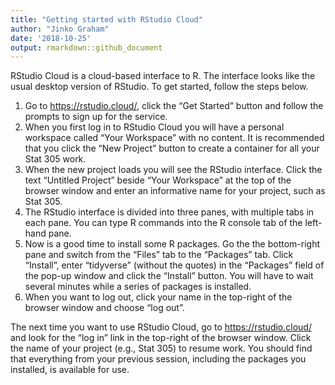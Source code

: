 ```yaml
---
title: "Getting started with RStudio Cloud"
author: "Jinko Graham"
date: '2018-10-25'
output: rmarkdown::github_document
---
```


RStudio Cloud is a cloud-based interface to R. The interface looks like the usual desktop version of RStudio. To get started, follow the steps below.

1. Go to [https://rstudio.cloud/](https://rstudio.cloud/), click the "Get Started" button and follow the prompts to sign up for the service.
2. When you first log in to RStudio Cloud you will have a personal workspace called "Your Workspace" with no content. It is recommended that you click the "New Project" button to create a container for all your Stat 305 work.
3. When the new project loads you will see the RStudio interface. Click the text "Untitled Project" beside "Your Workspace" at the top of the browser window and enter an informative name for your project, such as Stat 305.
4. The RStudio interface is divided into three panes, with multiple tabs in each pane. You can type R commands into the R console tab of the left-hand pane.
5. Now is a good time to install some R packages. Go the the bottom-right pane and switch from the "Files" tab to the "Packages" tab. Click "Install", enter "tidyverse" (without the quotes) in the "Packages" field of the pop-up window and click the "Install" button. You will have to wait several minutes while a series of packages is installed.
6. When you want to log out, click your name in the top-right of the browser window and choose "log out".

The next time you want to use RStudio Cloud, go to [https://rstudio.cloud/](https://rstudio.cloud/) and look for the "log in" link in the top-right of the browser window. Click the name of your project (e.g., Stat 305) to resume work. You should find that everything from your previous session, including the packages you installed, is available for use.
